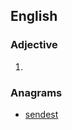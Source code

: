 ==English==

===Adjective===
{{head|en|adjective superlative form}}

# {{en-superlative of|dense}}

===Anagrams===
* [[sendest#English|sendest]]
